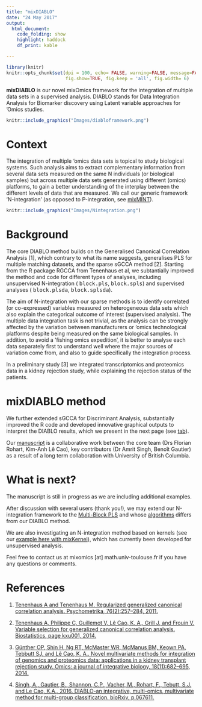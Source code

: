 ```yaml
---
title: "mixDIABLO"
date: "24 May 2017"
output:
  html_document:
    code_folding: show
    highlight: haddock
    df_print: kable

---
```

```r
library(knitr)
knitr::opts_chunk$set(dpi = 100, echo= FALSE, warning=FALSE, message=FALSE, #dev = 'jpeg',
                      fig.show=TRUE, fig.keep = 'all', fig.width= 6)
```

**mixDIABLO** is our novel mixOmics framework for the integration of multiple data sets in a supervised analysis. DIABLO stands for Data Integration Analysis for Biomarker discovery using Latent variable approaches for ‘Omics studies.

```r
knitr::include_graphics("Images/diabloframework.png")
```

# Context

The integration of multiple ‘omics data sets is topical to study biological systems. Such analysis aims to extract complementary information from several data sets measured on the same N individuals (or biological samples) but across multiple data sets generated using different (omics) platforms, to gain a better understanding of the interplay between the different levels of data that are measured. We call our generic framework ‘N-integration' (as opposed to P-integration, see [mixMINT](http://mixomics.org/mixmint/)).

```r
knitr::include_graphics("Images/Nintegration.png")
```

# Background

The core DIABLO method builds on the Generalised Canonical Correlation Analysis [1], which contrary to what its name suggests, generalises PLS for multiple matching datasets,  and the sparse sGCCA method [2]. Starting from the R package RGCCA from Tenenhaus et al, we subtantially improved the method and code for different types of analyses, including unsupervised N-integration ( <tt>block.pls</tt>,  <tt>block.spls</tt>) and supervised analyses ( <tt>block.plsda</tt>,  <tt>block.splsda</tt>).

The aim of N-integration with our sparse methods is to identify correlated (or co-expressed) variables measured on heterogeneous data sets which also explain the categorical outcome of interest (supervised analysis). The multiple data integration task is not trivial, as the analysis can be strongly affected by the variation between manufacturers or ‘omics technological platforms despite being measured on the same biological samples. In addition, to avoid a 'fishing omics expedition', it is better to analyse each data separately first to understand well where the major sources of variation come from, and also to guide specifically the integration process.

In a preliminary study [3] we integrated transcriptomics and proteomics data in a kidney rejection study, while explaining the rejection status of the patients.

# mixDIABLO method

We further extended sGCCA for Discriminant Analysis, substantially improved the  R code and developed innovative graphical outputs to interpret the DIABLO results, which we present in the next page (see [tab](http://mixomics.org/mixdiablo/example-of-mixdiablo-analysis/)).

Our [manuscript](https://scholar.google.com/scholar_url?url=http://www.biorxiv.org/content/biorxiv/early/2016/08/03/067611.full.pdf&hl=en&sa=T&oi=gsb-gga&ct=res&cd=0&ei=9PJFWKrBEZCxmAGFmYKQBg&scisig=AAGBfm3iG_i1eg3qvaDrd8JOciOvicXIRw) is a collaborative work between the core team (Drs Florian Rohart, Kim-Anh Lê Cao), key contributors (Dr Amrit Singh, Benoît Gautier) as a result of a long term collaboration with University of British Columbia. 


# What is next?
The manuscript is still in progress as we are including additional examples. 

After discussion with several users (thank you!), we may extend our N-integration framework to the [Multi-Block PLS](https://academic.oup.com/bioinformatics/article-lookup/doi/10.1093/bioinformatics/bts476) and whose [algorithms](http://onlinelibrary.wiley.com/doi/10.1002/cem.652/abstract) differs from our DIABLO method.

We are also investigating an N-integration method based on kernels (see our [example here with mixKernel](http://mixomics.org/mixkernel/)), which has currently been developed for unsupervised analysis.

Feel free to contact us at mixomics [at] math.univ-toulouse.fr if you have any questions or comments.

# References

1. [Tenenhaus A and Tenenhaus M. Regularized generalized canonical correlation analysis. Psychometrika, 76(2):257–284, 2011.](https://scholar.google.com/scholar_url?url=http://link.springer.com/content/pdf/10.1007/s11336-011-9206-8.pdf&hl=en&sa=T&oi=gsb-gga&ct=res&cd=0&ei=XPRFWN3rI4usmgGYqLLIAw&scisig=AAGBfm3WYBoB2Oc9bz2p421LrWGtWR-aXQ)

2. [Tenenhaus A, Philippe C, Guillemot V, Lê Cao, K. A., Grill J, and Frouin V. Variable selection for generalized canonical correlation analysis. Biostatistics, page kxu001, 2014.](https://scholar.google.com/scholar_url?url=http://biostatistics.oxfordjournals.org/content/early/2014/02/17/biostatistics.kxu001.full&hl=en&sa=T&oi=gsb-gga&ct=res&cd=0&ei=F_ZFWPCsFcP6mAGS6YawDA&scisig=AAGBfm0XGUBbNdZDNf8JZPSgexvXLpsRcQ)

3. [Günther OP, Shin H, Ng RT, McMaster WR, McManus BM, Keown PA, Tebbutt SJ, and Lê Cao, K. A.. Novel multivariate methods for integration of genomics and proteomics data: applications in a kidney transplant rejection study. Omics: a journal of integrative biology, 18(11):682–695, 2014.](https://scholar.google.com/scholar_url?url=http://online.liebertpub.com/doi/full/10.1089/omi.2014.0062&hl=en&sa=T&oi=gsb-gga&ct=res&cd=0&ei=PvZFWLqMKsP6mAGS6YawDA&scisig=AAGBfm1Uv1VFxI8lWda-qANa8Y6LOhc3rQ)

4. [Singh, A., Gautier, B., Shannon, C.P., Vacher, M., Rohart, F., Tebutt, S.J. and Le Cao, K.A., 2016. DIABLO-an integrative, multi-omics, multivariate method for multi-group classification. bioRxiv, p.067611.](https://scholar.google.com/scholar_url?url=http://www.biorxiv.org/content/biorxiv/early/2016/08/03/067611.full.pdf&hl=en&sa=T&oi=gsb-gga&ct=res&cd=0&ei=9PJFWKrBEZCxmAGFmYKQBg&scisig=AAGBfm3iG_i1eg3qvaDrd8JOciOvicXIRw)